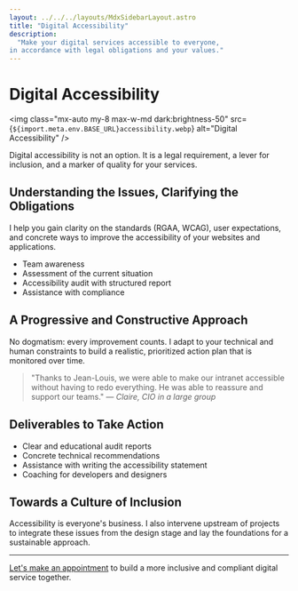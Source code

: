 ```yaml
---
layout: ../../../layouts/MdxSidebarLayout.astro
title: "Digital Accessibility"
description:
  "Make your digital services accessible to everyone,
in accordance with legal obligations and your values."
---
```



# Digital Accessibility

<img
  class="mx-auto my-8 max-w-md dark:brightness-50"
  src={`${import.meta.env.BASE_URL}accessibility.webp`}
  alt="Digital Accessibility"
/>

Digital accessibility is not an option. It is a legal requirement,
a lever for inclusion, and a marker of quality for your services.

## Understanding the Issues, Clarifying the Obligations

I help you gain clarity on the standards (RGAA, WCAG), user expectations, and concrete ways to improve the accessibility of your websites and applications.

- Team awareness
- Assessment of the current situation
- Accessibility audit with structured report
- Assistance with compliance

## A Progressive and Constructive Approach

No dogmatism: every improvement counts. I adapt to your technical and human constraints to build a realistic, prioritized action plan that is monitored over time.

> "Thanks to Jean-Louis, we were able to make our intranet accessible without having to redo everything. He was able to reassure and support our teams." — _Claire, CIO in a large group_

## Deliverables to Take Action

- Clear and educational audit reports
- Concrete technical recommendations
- Assistance with writing the accessibility statement
- Coaching for developers and designers

## Towards a Culture of Inclusion

Accessibility is everyone's business. I also intervene upstream of projects to integrate these issues from the design stage and lay the foundations for a sustainable approach.

---

[Let's make an appointment](../fr/contact) to build a more inclusive and compliant digital service together.